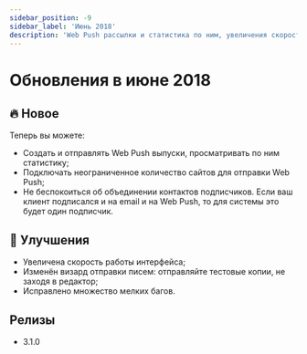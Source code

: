 ```yaml
---
sidebar_position: -9
sidebar_label: 'Июнь 2018'
description: 'Web Push рассылки и статистика по ним, увеличения скорости работы интерфейса, отправка тестовых писем не заходя в редактор'
---
```


# Обновления в июне 2018

## 🔥 Новое

Теперь вы можете:

- Создать и отправлять Web Push выпуски, просматривать по ним статистику;
- Подключать неограниченное количество сайтов для отправки Web Push;
- Не беспокоиться об объединении контактов подписчиков. Если ваш клиент подписался и на email и на Web Push, то для системы это будет один подписчик.

## 🚀 Улучшения

- Увеличена скорость работы интерфейса;
- Изменён визард отправки писем: отправляйте тестовые копии, не заходя в редактор;
- Исправлено множество мелких багов.

## Релизы

- 3.1.0
